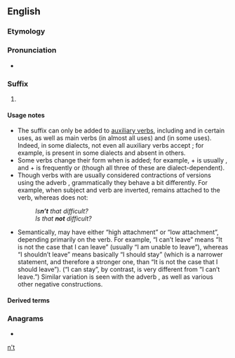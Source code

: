 {{also|n't|not}}
==English==

===Etymology===
{{contraction of|not}}

===Pronunciation===
* {{IPA|/ənt/|/nt/|lang=en}}<!-- generated by [[Template:X2IPA]] -->

===Suffix===
{{en-suffix}}

# {{non-gloss definition|[[negate|Negates]] the meaning of the clause in which it occurs.}}

====Usage notes====
* The suffix {{m|en||-n’t}} can only be added to [[auxiliary verb]]s, including {{m|en|dare}} and {{m|en|need}} in certain uses, as well as main verbs {{m|en|be}} (in almost all uses) and {{m|en|have}} (in some uses). Indeed, in some dialects, not even all auxiliary verbs accept {{m|en||-n’t}}; for example, {{m|en|mayn't|mayn’t}} is present in some dialects and absent in others.
* Some verbs change their form when {{m|en||-n’t}} is added; for example, {{m|en|shall}} + {{m|en||-n’t}} is usually {{m|en|shan't|shan’t}}, and {{m|en|am}} + {{m|en||-n’t}} is frequently {{m|en|aren't|aren’t}} or {{m|en|ain't|ain’t}} (though all three of these are dialect-dependent).
* Though verbs with {{m|en||-n’t}} are usually considered contractions of versions using the adverb {{m|en|not}}, grammatically they behave a bit differently. For example, when subject and verb are inverted, {{m|en||-n’t}} remains attached to the verb, whereas {{m|en||not}} does not:
*: ''Is'''n’t''' that difficult?''
*: ''Is that '''not''' difficult?''
* Semantically, {{m|en||-n’t}} may have either “high attachment” or “low attachment”, depending primarily on the verb. For example, “I can’t leave” means “It is not the case that I can leave” (usually “I am unable to leave”), whereas “I shouldn’t leave” means basically “I should stay” (which is a narrower statement, and therefore a stronger one, than “It is not the case that I should leave”). (“I can stay”, by contrast, is very different from “I can’t leave.”) Similar variation is seen with the adverb {{m|en||not}}, as well as various other negative constructions.

====Derived terms====
{{suffixsee|en}}

===Anagrams===
* {{anagrams|en|a=nt|TN|tn}}

[[Category:English unproductive suffixes|n't]]